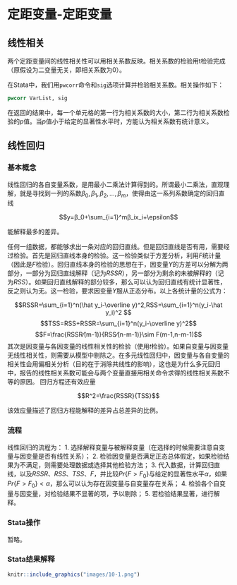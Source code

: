 # 定距变量-定距变量

## 线性相关

两个定距变量间的线性相关性可以用相关系数反映。相关系数的检验用t检验完成（原假设为二变量无关，即相关系数为0）。

在Stata中，我们用`pwcorr`命令和`sig`选项计算并检验相关系数。相关操作如下：

```stata
pwcorr VarList, sig
```

在返回的结果中，每一个单元格的第一行为相关系数的大小，第二行为相关系数检验的$p$值。当$p$值小于给定的显著性水平时，方能认为相关系数有统计意义。

## 线性回归

### 基本概念 {#线性回归基本概念}

线性回归的各自变量系数，是用最小二乘法计算得到的。所谓最小二乘法，直观理解，就是寻找到一列的系数$β_0,β_1,β_2,…,β_m$，使得由这一系列系数确定的回归直线

$$y=β_0+\sum_{i=1}^mβ_ix_i+\epsilon$$

能解释最多的差异。

任何一组数据，都能够求出一条对应的回归直线。但是回归直线是否有用，需要经过检验。首先是回归直线本身的检验。这一检验类似于方差分析，利用$F$统计量（因此是$F$检验）。回归直线本身的检验的思想在于，因变量$Y$的方差可以分解为两部分，一部分为回归直线解释（记为$RSSR$），另一部分为剩余的未被解释的（记为$RSS$）。如果回归直线解释的部分较多，那么可以认为回归直线有统计显著性，反之则认为无。这一检验，要求因变量$Y$服从正态分布。以上各统计量的公式为：

$$RSSR=\sum_{i=1}^n(\hat y_i-\overline y)^2,RSS=\sum_{i=1}^n(y_i-\hat y_i)^2 $$
$$TSS=RSS+RSSR=\sum_{i=1}^n(y_i-\overline y)^2$$
$$F=\frac{RSSR⁄(m-1)}{RSS⁄(n-m-1)}\sim F(m-1,n-m-1)$$
其次是因变量与各因变量的线性相关性的检验（使用$t$检验）。如果自变量与因变量无线性相关性，则需要从模型中剔除之。在多元线性回归中，因变量与各自变量的相关性会用偏相关分析（目的在于消除共线性的影响），这也是为什么多元回归中，报告的线性相关系数可能会与两个变量直接用相关命令求得的线性相关系数不等的原因。
回归方程还有效应量

$$R^2=\frac{RSSR}{TSS}$$

该效应量描述了回归方程能解释的差异占总差异的比例。

### 流程 {#线性回归流程}

线性回归的流程为：
1.  选择解释变量与被解释变量（在选择的时候需要注意自变量与因变量是否有线性关系）；
2.	检验因变量是否满足正态总体假定，如果检验结果为不满足，则需要处理数据或选择其他检验方法；
3.	代入数据，计算回归直线，以及$RSSR$、$RSS$、$TSS$、$F$，并比较$Pr\{F>F_0 \}$与给定的显著性水平$\alpha$，如果$Pr\{F>F_0 \}<\alpha$，那么可以认为存在因变量与自变量存在关系；
4.	检验各个自变量与因变量，对检验结果不显著的项，予以剔除；
5.	若检验结果显著，进行解释。

### Stata操作 {#线性回归Stata操作}

暂略。

### Stata结果解释 {#线性回归Stata结果解释}

```r
knitr::include_graphics("images/10-1.png")
```
